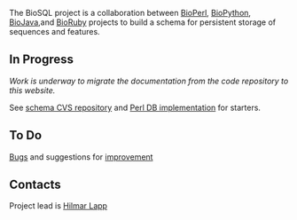 The BioSQL project is a collaboration between [[bp:Main Page|BioPerl]], [[biopython:Main Page|BioPython]], [[bj:Main Page|BioJava]],and [http://bioruby.org BioRuby] projects to build a schema for persistent storage of sequences and features.

==In Progress==
''Work is underway to migrate the documentation from the code repository to this website.''

See [http://code.open-bio.org/cgi/viewcvs.cgi/biosql-schema/?cvsroot=biosql schema CVS repository] and [http://code.open-bio.org/cgi/viewcvs.cgi/bioperl-db/?cvsroot=bioperl Perl DB implementation] for starters.

==To Do==
[[bp:Bugs|Bugs]] and suggestions for [[bp:Enhancement Requests|improvement]]

==Contacts==
Project lead is [[bp:Hilmar Lapp|Hilmar Lapp]]